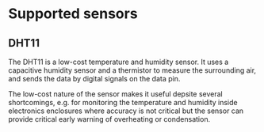 # Supported sensors

## DHT11

The DHT11 is a low-cost  temperature and humidity sensor. It uses a capacitive humidity sensor and a thermistor to measure the surrounding air, and sends the data by digital signals on the data pin.

The low-cost nature of the sensor makes it useful depsite several shortcomings, e.g. for monitoring the temperature and humidity inside electronics enclosures where accuracy is not critical but the sensor can provide critical early warning of overheating or condensation.